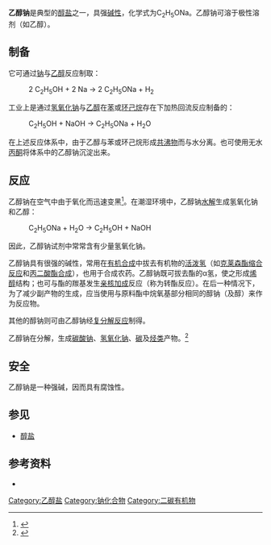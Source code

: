 {{Chembox
| Name = 乙醇钠
| ImageFile = Sodium ethoxide formula V.1.svg
| ImageFile2 = Sodium ethoxide.jpg
| IUPACName = Sodium ethoxide
| OtherNames = 乙氧基钠
|Section1={{Chembox Identifiers
| ChemSpiderID_Ref = {{chemspidercite|correct|chemspider}}
| ChemSpiderID = 8516
| InChI = 1/C2H5O.Na/c1-2-3;/h2H2,1H3;/q-1;+1
| InChIKey = QDRKDTQENPPHOJ-UHFFFAOYAQ
| SMILES = [Na+].[O-]CC
| StdInChI_Ref = {{stdinchicite|correct|chemspider}}
| StdInChI = 1S/C2H5O.Na/c1-2-3;/h2H2,1H3;/q-1;+1
| StdInChIKey_Ref = {{stdinchicite|correct|chemspider}}
| StdInChIKey = QDRKDTQENPPHOJ-UHFFFAOYSA-N
| CASNo_Ref = {{cascite|correct|CAS}}
| CASNo = 141-52-6
| PubChem = 2723922
 }}
|Section2 = {{Chembox Properties
| Formula = CH<sub>3</sub>CH<sub>2</sub>ONa
| MolarMass = 68.05 
| Appearance = 白色至黄色粉末
| Solubility = 与水剧烈反应<br />可溶于[[乙醇|乙醇]]和[[甲醇|甲醇]]
| MeltingPt = 260 °C (533.15 K)
}}
}}
'''乙醇钠'''是典型的[[醇盐|醇盐]]之一，具强[[碱|碱性]]，化学式为C<sub>2</sub>H<sub>5</sub>ONa。乙醇钠可溶于极性溶剂（如乙醇）。

==制备==

它可通过[[钠|钠]]与[[乙醇|乙醇]]反应制取：
:2 C<sub>2</sub>H<sub>5</sub>OH + 2 Na → 2 C<sub>2</sub>H<sub>5</sub>ONa + H<sub>2</sub>
工业上是通过[[氢氧化钠|氢氧化钠]]与[[乙醇|乙醇]]在[[苯|苯]]或[[环己烷|环己烷]]存在下加热回流反应制备的：
:C<sub>2</sub>H<sub>5</sub>OH + NaOH → C<sub>2</sub>H<sub>5</sub>ONa + H<sub>2</sub>O
在上述反应体系中，由于乙醇与苯或环己烷形成[[共沸物|共沸物]]而与水分离。也可使用无水[[丙酮|丙酮]]将体系中的乙醇钠沉淀出来。

==反应==
乙醇钠在空气中由于氧化而迅速变黑<ref>{{Cite book|url=http://books.google.com/books?id=Owuv-c9L_IMC&lpg=PP1&pg=PA997#v=onepage&q&f=false|title=Concise Encyclopedia Chemistry|last=Eagleson|first=Mary|date=1994-01-01|publisher=Walter de Gruyter|isbn=9783110114515|language=en}}</ref>。在潮湿环境中，乙醇钠[[水解|水解]]生成氢氧化钠和乙醇：
:C<sub>2</sub>H<sub>5</sub>ONa + H<sub>2</sub>O → C<sub>2</sub>H<sub>5</sub>OH + NaOH

因此，乙醇钠试剂中常常含有少量氢氧化钠。

乙醇钠具有很强的碱性，常用在[[有机合成|有机合成]]中拔去有机物的[[活泼氢|活泼氢]]（如[[克莱森酯缩合反应|克莱森酯缩合反应]]和[[丙二酸酯合成|丙二酸酯合成]]），也用于合成农药。乙醇钠既可拔去酯的α氢，使之形成[[烯醇|烯醇]]结构；也可与酯的羰基发生[[亲核加成反应|亲核加成]]反应（称为转酯反应）。在后一种情况下，为了减少副产物的生成，应当使用与原料酯中烷氧基部分相同的醇钠（及醇）来作为反应物。

其他的醇钠则可由乙醇钠经[[复分解反应|复分解反应]]制得。

乙醇钠在{{convert|573|K|C}}分解，生成[[碳酸钠|碳酸钠]]、[[氢氧化钠|氢氧化钠]]、[[碳|碳]]及[[烃类|烃类]]产物。<ref>{{cite journal|journal=Journal of Nuclear Materials|volume=358|issue=2-3|language=en|date=2006-11|pages=111–128|doi=10.1016/j.jnucmat.2006.07.003|url=https://linkinghub.elsevier.com/retrieve/pii/S0022311506003965|title=Kinetics of thermal decomposition of sodium methoxide and ethoxide|accessdate=2019-06-23|author=K. Chandran, M. Kamruddin, P.K. Ajikumar, A. Gopalan, V. Ganesan|archive-date=2019-08-31|archive-url=https://web.archive.org/web/20190831100121/https://linkinghub.elsevier.com/retrieve/pii/S0022311506003965|dead-url=no}}</ref>

==安全==
乙醇钠是一种强碱，因而具有腐蚀性。

==参见==
* [[醇盐|醇盐]]

==参考资料==
{{reflist}}
*{{Greenwood&Earnshaw}}

[[Category:乙醇盐|Category:乙醇盐]]
[[Category:钠化合物|Category:钠化合物]]
[[Category:二碳有机物|Category:二碳有机物]]